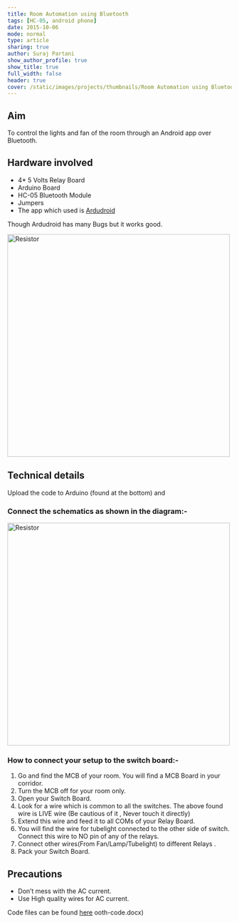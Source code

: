 ```yaml
---
title: Room Automation using Bluetooth
tags: [HC-05, android phone]
date: 2015-10-06
mode: normal
type: article
sharing: true
author: Suraj Partani
show_author_profile: true
show_title: true
full_width: false
header: true
cover: /static/images/projects/thumbnails/Room Automation using Bluetooth.png
---
```


## Aim

To control the lights and fan of the room through an Android app over Bluetooth.

## Hardware involved

- 4\* 5 Volts Relay Board
- Arduino Board
- HC-05 Bluetooth Module
- Jumpers
- The app which used is [Ardudroid](https://play.google.com/store/apps/details?id=com.techbitar.android.Andruino&hl=en)

Though Ardudroid has many Bugs but it works good.

<Image
  src="/static/images/projects/Room-Automation/1.png"
  alt="Resistor"
  width="500"
  height="500"
/>

## Technical details

Upload the code to Arduino (found at the bottom) and

### Connect the schematics as shown in the diagram:-

<Image
  src="/static/images/projects/Room-Automation/2.png"
  alt="Resistor"
  width="500"
  height="500"
/>

### How to connect your setup to the switch board:-

1. Go and find the MCB of your room. You will find a MCB Board in your corridor.
2. Turn the MCB off for your room only.
3. Open your Switch Board.
4. Look for a wire which is common to all the switches. The above found wire is LIVE wire (Be cautious of it , Never touch it directly)
5. Extend this wire and feed it to all COMs of your Relay Board.
6. You will find the wire for tubelight connected to the other side of switch. Connect this wire to NO pin of any of the relays.
7. Connect other wires(From Fan/Lamp/Tubelight) to different Relays .
8. Pack your Switch Board.

## Precautions

- Don’t mess with the AC current.
- Use High quality wires for AC current.

<EmbedItem url="https://www.youtube.com/embed/YmVJkK9b70s" />

Code files can be found [here](https://technopediabphc.files.wordpress.com/2015/10/bluetooth-code.docx)
ooth-code.docx)
